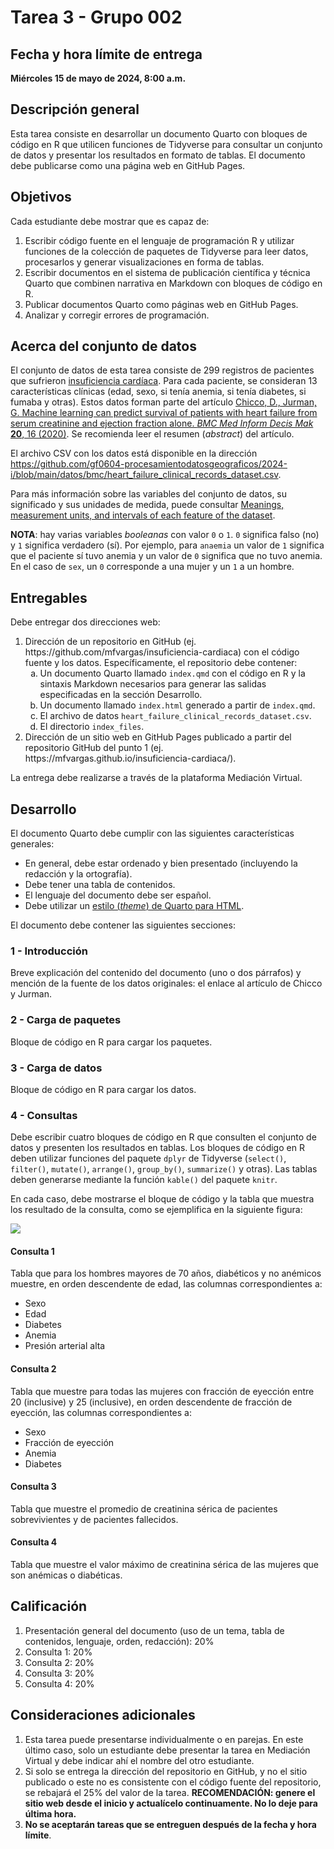 # Tarea 3 - Grupo 002 {.unnumbered}

## Fecha y hora límite de entrega
**Miércoles 15 de mayo de 2024, 8:00 a.m.**

## Descripción general
Esta tarea consiste en desarrollar un documento Quarto con bloques de código en R que utilicen funciones de Tidyverse para consultar un conjunto de datos y presentar los resultados en formato de tablas. El documento debe publicarse como una página web en GitHub Pages.

## Objetivos
Cada estudiante debe mostrar que es capaz de:

1. Escribir código fuente en el lenguaje de programación R y utilizar funciones de la colección de paquetes de Tidyverse para leer datos, procesarlos y generar visualizaciones en forma de tablas.
2. Escribir documentos en el sistema de publicación científica y técnica Quarto que combinen narrativa en Markdown con bloques de código en R.
3. Publicar documentos Quarto como páginas web en GitHub Pages.
4. Analizar y corregir errores de programación.

## Acerca del conjunto de datos
El conjunto de datos de esta tarea consiste de 299 registros de pacientes que sufrieron [insuficiencia cardíaca](https://es.wikipedia.org/wiki/Insuficiencia_card%C3%ADaca). Para cada paciente, se consideran 13 características clínicas (edad, sexo, si tenía anemia, si tenía diabetes, si fumaba y otras). Estos datos forman parte del artículo [Chicco, D., Jurman, G. Machine learning can predict survival of patients with heart failure from serum creatinine and ejection fraction alone. *BMC Med Inform Decis Mak* **20**, 16 (2020)](https://bmcmedinformdecismak.biomedcentral.com/articles/10.1186/s12911-020-1023-5). Se recomienda leer el resumen (*abstract*) del artículo.

El archivo CSV con los datos está disponible en la dirección [https://github.com/gf0604-procesamientodatosgeograficos/2024-i/blob/main/datos/bmc/heart_failure_clinical_records_dataset.csv](https://github.com/gf0604-procesamientodatosgeograficos/2024-i/blob/main/datos/bmc/heart_failure_clinical_records_dataset.csv).

Para más información sobre las variables del conjunto de datos, su significado y sus unidades de medida, puede consultar [Meanings, measurement units, and intervals of each feature of the dataset](https://bmcmedinformdecismak.biomedcentral.com/articles/10.1186/s12911-020-1023-5/tables/1).

**NOTA**: hay varias variables *booleanas* con valor `0` o `1`. `0` significa falso (no) y `1` significa verdadero (sí). Por ejemplo, para `anaemia` un valor de `1` significa que el paciente sí tuvo anemia y un valor de `0` significa que no tuvo anemia. En el caso de `sex`, un `0` corresponde a una mujer y un `1` a un hombre.

## Entregables
Debe entregar dos direcciones web:

1.  Dirección de un repositorio en GitHub (ej. https://github.com/mfvargas/insuficiencia-cardiaca) con el código fuente y los datos. Específicamente, el repositorio debe contener:
    a. Un documento Quarto llamado `index.qmd` con el código en R y la sintaxis Markdown necesarios para generar las salidas especificadas en la sección Desarrollo.
    b. Un documento llamado `index.html` generado a partir de `index.qmd`.
    c. El archivo de datos `heart_failure_clinical_records_dataset.csv`.
    d. El directorio `index_files`.    
    
2. Dirección de un sitio web en GitHub Pages publicado a partir del repositorio GitHub del punto 1 (ej. https://mfvargas.github.io/insuficiencia-cardiaca/).

La entrega debe realizarse a través de la plataforma Mediación Virtual.

## Desarrollo
El documento Quarto debe cumplir con las siguientes características generales:

- En general, debe estar ordenado y bien presentado (incluyendo la redacción y la ortografía).
- Debe tener una tabla de contenidos.
- El lenguaje del documento debe ser español.
- Debe utilizar un [estilo (*theme*) de Quarto para HTML](https://quarto.org/docs/output-formats/html-themes.html).

El documento debe contener las siguientes secciones:

### 1 - Introducción
Breve explicación del contenido del documento (uno o dos párrafos) y mención de la fuente de los datos originales: el enlace al artículo de Chicco y Jurman.

### 2 - Carga de paquetes
Bloque de código en R para cargar los paquetes.

### 3 - Carga de datos
Bloque de código en R para cargar los datos.

### 4 - Consultas
Debe escribir cuatro bloques de código en R que consulten el conjunto de datos y presenten los resultados en tablas. Los bloques de código en R deben utilizar funciones del paquete `dplyr` de Tidyverse (`select()`, `filter()`, `mutate()`, `arrange()`, `group_by()`, `summarize()` y otras). Las tablas deben generarse mediante la función `kable()` del paquete `knitr`.

En cada caso, debe mostrarse el bloque de código y la tabla que muestra los resultado de la consulta, como se ejemplifica en la siguiente figura:

![](img/tarea-03-ejercicio-00.png)

#### Consulta 1
Tabla que para los hombres mayores de 70 años, diabéticos y no anémicos muestre, en orden descendente de edad, las columnas correspondientes a:

- Sexo
- Edad
- Diabetes
- Anemia
- Presión arterial alta

#### Consulta 2
Tabla que muestre para todas las mujeres con fracción de eyección entre 20 (inclusive) y 25 (inclusive), en orden descendente de fracción de eyección, las columnas correspondientes a:

- Sexo
- Fracción de eyección
- Anemia
- Diabetes

#### Consulta 3
Tabla que muestre el promedio de creatinina sérica de pacientes sobrevivientes y de pacientes fallecidos.

#### Consulta 4
Tabla que muestre el valor máximo de creatinina sérica de las mujeres que son anémicas o diabéticas.

## Calificación
1. Presentación general del documento (uso de un tema, tabla de contenidos, lenguaje, orden, redacción): 20%
2. Consulta 1: 20%
3. Consulta 2: 20%
4. Consulta 3: 20%
5. Consulta 4: 20%

## Consideraciones adicionales
1. Esta tarea puede presentarse individualmente o en parejas. En este último caso, solo un estudiante debe presentar la tarea en Mediación Virtual y debe indicar ahí el nombre del otro estudiante.
2. Si solo se entrega la dirección del repositorio en GitHub, y no el sitio publicado o este no es consistente con el código fuente del repositorio, se rebajará el 25% del valor de la tarea. **RECOMENDACIÓN: genere el sitio web desde el inicio y actualícelo continuamente. No lo deje para última hora.**
3. **No se aceptarán tareas que se entreguen después de la fecha y hora límite**.